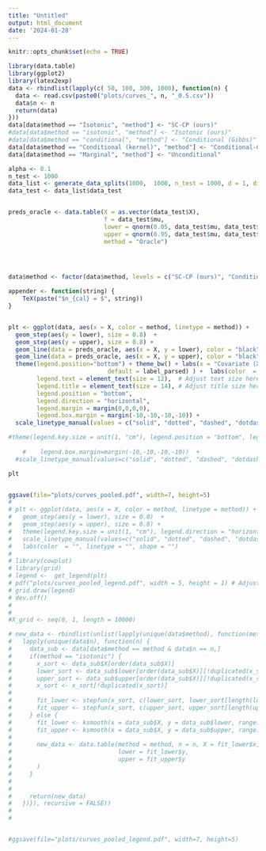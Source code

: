 ```yaml
---
title: "Untitled"
output: html_document
date: '2024-01-28'
---
```


```r
knitr::opts_chunk$set(echo = TRUE)
```



```r
library(data.table)
library(ggplot2)
library(latex2exp)
data <- rbindlist(lapply(c( 50, 100, 300, 1000), function(n) {
  data <- read.csv(paste0("plots/curves_", n, "_0.5.csv"))
  data$n <- n
  return(data)
}))
data[data$method == "Isotonic", "method"] <- "SC-CP (ours)"
#data[data$method == "isotonic", "method"] <- "Isotonic (ours)"
#data[data$method == "conditional", "method"] <- "Conditional (Gibbs)"
data[data$method == "Conditional (kernel)", "method"] <- "Conditional-CP"
data[data$method == "Marginal", "method"] <- "Unconditional"

alpha <- 0.1
n_test <- 1000
data_list <- generate_data_splits(1000,  1000, n_test = 1000, d = 1, distr_shift = TRUE, shape = 1, b = 0.5)
data_test <- data_list$data_test


preds_oracle <- data.table(X = as.vector(data_test$X),
                           f = data_test$mu, 
                           lower = qnorm(0.05, data_test$mu, data_test$sigma2),
                           upper = qnorm(0.95, data_test$mu, data_test$sigma2),
                           method = "Oracle")


 

data$method <- factor(data$method, levels = c("SC-CP (ours)", "Conditional-CP", "Unconditional"))

appender <- function(string) {
    TeX(paste("$n_{cal} = $", string)) 
}


plt <- ggplot(data, aes(x = X, color = method, linetype = method)) +
  geom_step(aes(y = lower), size = 0.8)  +
  geom_step(aes(y = upper), size = 0.8) +
  geom_line(data = preds_oracle, aes(x = X, y = lower), color = "black", alpha = 1, linetype = "solid")  +
  geom_line(data = preds_oracle, aes(x = X, y = upper), color = "black", alpha = 1, linetype = "solid") +
  theme(legend.position="bottom") + theme_bw() + labs(x = "Covariate (X)", color = "", y = "Outcome (Y)") + facet_wrap(~ n, labeller = as_labeller(appender, 
                            default = label_parsed) ) +  labs(color  = "", linetype = "", shape = "")   + theme(legend.key.size = unit(1, "cm"), 
        legend.text = element_text(size = 12),  # Adjust text size here
        legend.title = element_text(size = 14), # Adjust title size here
        legend.position = "bottom", 
        legend.direction = "horizontal",
        legend.margin = margin(0,0,0,0),
        legend.box.margin = margin(-10,-10,-10,-10)) +
  scale_linetype_manual(values = c("solid", "dotted", "dashed", "dotdash"))

#theme(legend.key.size = unit(1, "cm"), legend.position = "bottom", legend.direction = "horizontal",
                                                                                            #  legend.margin=margin(0,0,0,0),
    #    legend.box.margin=margin(-10,-10,-10,-10))  +
  #scale_linetype_manual(values=c("solid", "dotted", "dashed", "dotdash"))  

plt


ggsave(file="plots/curves_pooled.pdf", width=7, height=5)
# 
# plt <- ggplot(data, aes(x = X, color = method, linetype = method)) +
#   geom_step(aes(y = lower), size = 0.8)  +
#   geom_step(aes(y = upper), size = 0.8) +
#   theme(legend.key.size = unit(1, "cm"), legend.direction = "horizontal")  +
#   scale_linetype_manual(values=c("solid", "dotted", "dashed", "dotdash")) +
#   labs(color  = "", linetype = "", shape = "")  
# 
# library(cowplot)
# library(grid)
# legend <-  get_legend(plt)
# pdf("plots/curves_pooled_legend.pdf", width = 5, height = 1) # Adjust the width and height as needed
# grid.draw(legend)
# dev.off()
# 
#  
#X_grid <- seq(0, 1, length = 10000)

# new_data <- rbindlist(unlist(lapply(unique(data$method), function(method) {
#   lapply(unique(data$n), function(n) {
#     data_sub <- data[data$method == method & data$n == n,]
#     if(method == "isotonic") { 
#       x_sort <- data_sub$X[order(data_sub$X)]
#       lower_sort <- data_sub$lower[order(data_sub$X)][!duplicated(x_sort)]
#       upper_sort <- data_sub$upper[order(data_sub$X)][!duplicated(x_sort)]
#       x_sort <- x_sort[!duplicated(x_sort)]
#       
#       fit_lower <- stepfun(x_sort, c(lower_sort, lower_sort[length(lower_sort)]))
#       fit_upper <- stepfun(x_sort, c(upper_sort, upper_sort[length(upper_sort)]))
#     } else {
#       fit_lower <- ksmooth(x = data_sub$X, y = data_sub$lower, range.x = c(0,1), n.points = 1000, kernel = "normal")
#       fit_upper <- ksmooth(x = data_sub$X, y = data_sub$upper, range.x = c(0,1), n.points = 1000, kernel = "normal")
#       
#       new_data <- data.table(method = method, n = n, X = fit_lower$x, 
#                              lower = fit_lower$y,
#                              upper = fit_upper$y
#       )
#     }
#     
#     
#     return(new_data)
#   })}), recursive = FALSE))
# 
# 


#ggsave(file="plots/curves_pooled_legend.pdf", width=7, height=5)
 

```

